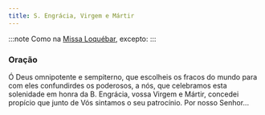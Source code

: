 ```yaml
---
title: S. Engrácia, Virgem e Mártir
---
```


:::note
Como na [Missa Loquébar](/missal/comum/20virgemnaomartir1), excepto:
:::

### Oração

Ó Deus omnipotente e sempiterno, que escolheis os fracos do mundo para com
eles confundirdes os poderosos, a nós, que celebramos esta solenidade em
honra da B. Engrácia, vossa Virgem e Mártir, concedei propício que junto
de Vós sintamos o seu patrocínio. Por nosso Senhor...
